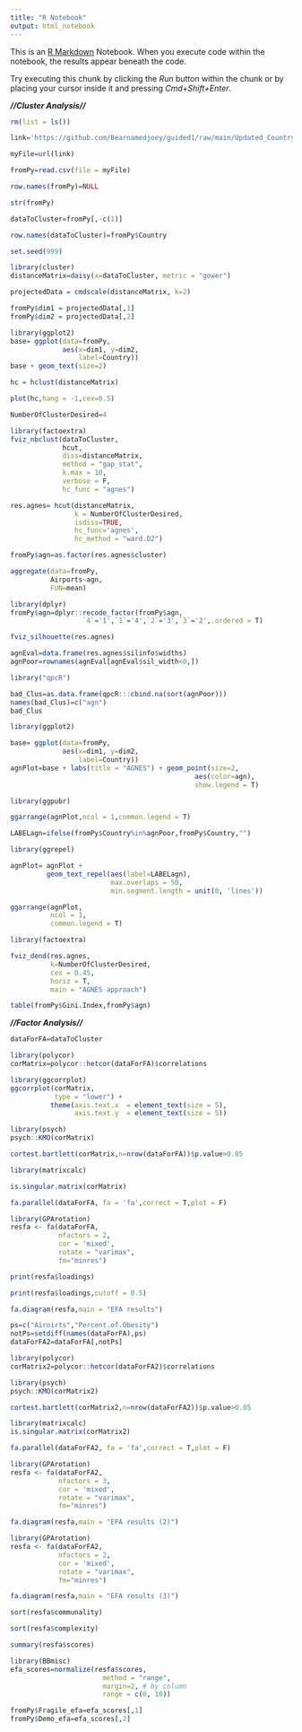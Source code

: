```yaml
---
title: "R Notebook"
output: html_notebook
---
```


This is an [R Markdown](http://rmarkdown.rstudio.com) Notebook. When you execute code within the notebook, the results appear beneath the code. 

Try executing this chunk by clicking the *Run* button within the chunk or by placing your cursor inside it and pressing *Cmd+Shift+Enter*. 

***//Cluster Analysis//***

```r
rm(list = ls()) 
```

```r
link='https://github.com/Bearnamedjoey/guided1/raw/main/Updated_Country_Comparison.csv'
```

```r
myFile=url(link)
```

```r
fromPy=read.csv(file = myFile)
```

```r
row.names(fromPy)=NULL
```

```r
str(fromPy)
```

```r
dataToCluster=fromPy[,-c(1)]
```

```r
row.names(dataToCluster)=fromPy$Country
```

```r
set.seed(999)
```

```r
library(cluster)
distanceMatrix=daisy(x=dataToCluster, metric = "gower")
```

```r
projectedData = cmdscale(distanceMatrix, k=2)
```

```r
fromPy$dim1 = projectedData[,1]
fromPy$dim2 = projectedData[,2]
```

```r
library(ggplot2)
base= ggplot(data=fromPy,
             aes(x=dim1, y=dim2,
                 label=Country)) 
base + geom_text(size=2)
```
```r
hc = hclust(distanceMatrix)
```

```r
plot(hc,hang = -1,cex=0.5)
```
```r
NumberOfClusterDesired=4

library(factoextra)
fviz_nbclust(dataToCluster, 
             hcut,
             diss=distanceMatrix,
             method = "gap_stat",
             k.max = 10,
             verbose = F,
             hc_func = "agnes")
```
```r
res.agnes= hcut(distanceMatrix, 
                k = NumberOfClusterDesired,
                isdiss=TRUE,
                hc_func='agnes',
                hc_method = "ward.D2")
```

```r
fromPy$agn=as.factor(res.agnes$cluster)
```

```r
aggregate(data=fromPy,
          Airports~agn,
          FUN=mean)
```

```r
library(dplyr)
fromPy$agn=dplyr::recode_factor(fromPy$agn, 
                  `4`='1',`1`='4',`2`='3',`3`='2',.ordered = T)
```

```r
fviz_silhouette(res.agnes)
```
```r
agnEval=data.frame(res.agnes$silinfo$widths)
agnPoor=rownames(agnEval[agnEval$sil_width<0,])
```



```r
library("qpcR") 
```


```r
bad_Clus=as.data.frame(qpcR:::cbind.na(sort(agnPoor)))
names(bad_Clus)=c("agn")
bad_Clus
```

```r
library(ggplot2)
```


```r
base= ggplot(data=fromPy,
             aes(x=dim1, y=dim2,
                 label=Country)) 
agnPlot=base + labs(title = "AGNES") + geom_point(size=2,
                                              aes(color=agn),
                                              show.legend = T) 
```

```r
library(ggpubr)

ggarrange(agnPlot,ncol = 1,common.legend = T)
```

```r
LABELagn=ifelse(fromPy$Country%in%agnPoor,fromPy$Country,"")
```

```r
library(ggrepel)
```


```r
agnPlot= agnPlot + 
         geom_text_repel(aes(label=LABELagn),
                         max.overlaps = 50,
                         min.segment.length = unit(0, 'lines'))
```

```r
ggarrange(agnPlot, 
          ncol = 1,
          common.legend = T)

```

```r
library(factoextra)
```


```r
fviz_dend(res.agnes,
          k=NumberOfClusterDesired, 
          cex = 0.45, 
          horiz = T,
          main = "AGNES approach")
```
```r
table(fromPy$Gini.Index,fromPy$agn)
```

***//Factor Analysis//***

```r
dataForFA=dataToCluster
```

```r
library(polycor)
corMatrix=polycor::hetcor(dataForFA)$correlations
```

```r
library(ggcorrplot)
ggcorrplot(corMatrix,
           type = "lower") + 
          theme(axis.text.x  = element_text(size = 5),
                axis.text.y  = element_text(size = 5))
```

```r
library(psych)
psych::KMO(corMatrix) 
```

```r
cortest.bartlett(corMatrix,n=nrow(dataForFA))$p.value>0.05
```

```r
library(matrixcalc)

is.singular.matrix(corMatrix)
```

```r
fa.parallel(dataForFA, fa = 'fa',correct = T,plot = F)
```

```r
library(GPArotation)
resfa <- fa(dataForFA,
            nfactors = 2,
            cor = 'mixed',
            rotate = "varimax",
            fm="minres")
```

```r
print(resfa$loadings)
```

```r
print(resfa$loadings,cutoff = 0.5)
```

```r
fa.diagram(resfa,main = "EFA results")
```
```r
ps=c("Airoirts","Percent.of.Obesity")
notPs=setdiff(names(dataForFA),ps)
dataForFA2=dataForFA[,notPs]
```

```r
library(polycor)
corMatrix2=polycor::hetcor(dataForFA2)$correlations
```

```r
library(psych)
psych::KMO(corMatrix2) 
```

```r
cortest.bartlett(corMatrix2,n=nrow(dataForFA2))$p.value>0.05
```

```r
library(matrixcalc)
is.singular.matrix(corMatrix2)
```

```r
fa.parallel(dataForFA2, fa = 'fa',correct = T,plot = F)
```

```r
library(GPArotation)
resfa <- fa(dataForFA2,
            nfactors = 3,
            cor = 'mixed',
            rotate = "varimax",
            fm="minres")
```

```r
fa.diagram(resfa,main = "EFA results (2)")
```
```r
library(GPArotation)
resfa <- fa(dataForFA2,
            nfactors = 2,
            cor = 'mixed',
            rotate = "varimax",
            fm="minres")

fa.diagram(resfa,main = "EFA results (3)")
```
```r
sort(resfa$communality)
```

```r
sort(resfa$complexity)
```

```r
summary(resfa$scores)
```

```r
library(BBmisc)
efa_scores=normalize(resfa$scores, 
                       method = "range", 
                       margin=2, # by column
                       range = c(0, 10))

fromPy$Fragile_efa=efa_scores[,1]
fromPy$Demo_efa=efa_scores[,2]
```

